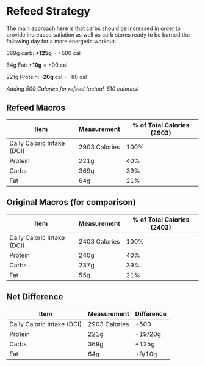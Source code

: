 # Refeed Strategy

The main approach here is that carbs should be increased in order to provide increased satiation as well as carb stores ready to be burned the following day for a more energetic workout. 

369g carb: **+125g** = +500 cal 

64g Fat: **+10g** = +90 cal 

221g Protein: **-20g** cal = -80 cal 


*Adding 500 Calories for refeed (actual, 510 calories)*

## Refeed Macros
| Item | Measurement | % of Total Calories (2903) |
| ----------- | ----------- | ----------- |
| Daily Caloric Intake (DCI) | 2903 Calories | 100% |
| Protein | 221g | 40% |
| Carbs | 369g | 39% |
| Fat | 64g | 21% |

## Original Macros (for comparison)
| Item | Measurement | % of Total Calories (2403) |
| ----------- | ----------- | ----------- |
| Daily Caloric Intake (DCI) | 2403 Calories | 100% |
| Protein | 240g | 40% |
| Carbs | 237g | 39% |
| Fat | 55g | 21% |

## Net Difference
| Item | Measurement | Difference |
| ----------- | ----------- | ----------- |
| Daily Caloric Intake (DCI) | 2903 Calories | +500 |
| Protein | 221g | -19/20g |
| Carbs | 369g | +125g |
| Fat | 64g | +9/10g |